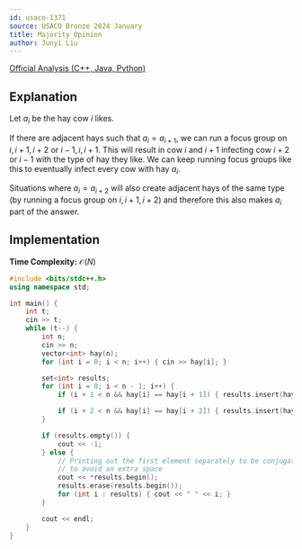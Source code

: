 ```yaml
---
id: usaco-1371
source: USACO Bronze 2024 January
title: Majority Opinion
author: Junyi Liu
---
```


[Official Analysis (C++, Java, Python)](https://usaco.org/current/data/sol_prob1_bronze_jan24.html)

## Explanation

Let $a_{i}$ be the hay cow $i$ likes.

If there are adjacent hays such that $a_{i} = a_{i+1}$, we can run a focus group on $i, i+1, i+2$ or $i-1, i, i+1$.
This will result in cow $i$ and $i+1$ infecting cow $i+2$ or $i-1$ with the type of hay they like.
We can keep running focus groups like this to eventually infect every cow with hay $a_{i}$.

Situations where $a_{i} = a_{i+2}$ will also create adjacent hays of the same type (by running a focus group on $i,i+1, i+2$) and therefore this also makes $a_{i}$ part of the answer.

## Implementation

**Time Complexity:** $\mathcal{O}(N)$

<LanguageSection>
<CPPSection>

```cpp
#include <bits/stdc++.h>
using namespace std;

int main() {
	int t;
	cin >> t;
	while (t--) {
		int n;
		cin >> n;
		vector<int> hay(n);
		for (int i = 0; i < n; i++) { cin >> hay[i]; }

		set<int> results;
		for (int i = 0; i < n - 1; i++) {
			if (i + 1 < n && hay[i] == hay[i + 1]) { results.insert(hay[i]); }

			if (i + 2 < n && hay[i] == hay[i + 2]) { results.insert(hay[i]); }
		}

		if (results.empty()) {
			cout << -1;
		} else {
			// Printing out the first element separately to be conjugated with a space
			// to avoid an extra space
			cout << *results.begin();
			results.erase(results.begin());
			for (int i : results) { cout << " " << i; }
		}

		cout << endl;
	}
}
```

</CPPSection>
</LanguageSection>
